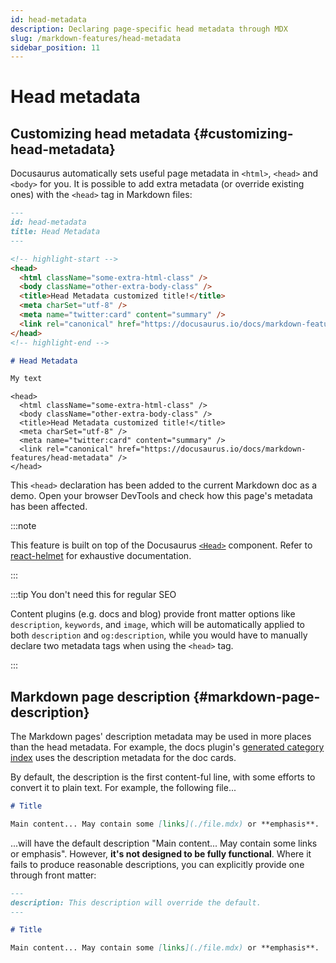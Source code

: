 ```yaml
---
id: head-metadata
description: Declaring page-specific head metadata through MDX
slug: /markdown-features/head-metadata
sidebar_position: 11
---
```


# Head metadata

## Customizing head metadata {#customizing-head-metadata}

Docusaurus automatically sets useful page metadata in `<html>`, `<head>` and `<body>` for you. It is possible to add extra metadata (or override existing ones) with the `<head>` tag in Markdown files:

```md title="markdown-features-head-metadata.mdx"
---
id: head-metadata
title: Head Metadata
---

<!-- highlight-start -->
<head>
  <html className="some-extra-html-class" />
  <body className="other-extra-body-class" />
  <title>Head Metadata customized title!</title>
  <meta charSet="utf-8" />
  <meta name="twitter:card" content="summary" />
  <link rel="canonical" href="https://docusaurus.io/docs/markdown-features/head-metadata" />
</head>
<!-- highlight-end -->

# Head Metadata

My text
```

```mdx-code-block
<head>
  <html className="some-extra-html-class" />
  <body className="other-extra-body-class" />
  <title>Head Metadata customized title!</title>
  <meta charSet="utf-8" />
  <meta name="twitter:card" content="summary" />
  <link rel="canonical" href="https://docusaurus.io/docs/markdown-features/head-metadata" />
</head>
```

This `<head>` declaration has been added to the current Markdown doc as a demo. Open your browser DevTools and check how this page's metadata has been affected.

:::note

This feature is built on top of the Docusaurus [`<Head>`](./../../docusaurus-core.mdx#head) component. Refer to [react-helmet](https://github.com/nfl/react-helmet) for exhaustive documentation.

:::

:::tip You don't need this for regular SEO

Content plugins (e.g. docs and blog) provide front matter options like `description`, `keywords`, and `image`, which will be automatically applied to both `description` and `og:description`, while you would have to manually declare two metadata tags when using the `<head>` tag.

:::

## Markdown page description {#markdown-page-description}

The Markdown pages' description metadata may be used in more places than the head metadata. For example, the docs plugin's [generated category index](../docs/sidebar/items.mdx#generated-index-page) uses the description metadata for the doc cards.

By default, the description is the first content-ful line, with some efforts to convert it to plain text. For example, the following file...

```md
# Title

Main content... May contain some [links](./file.mdx) or **emphasis**.
```

...will have the default description "Main content... May contain some links or emphasis". However, **it's not designed to be fully functional**. Where it fails to produce reasonable descriptions, you can explicitly provide one through front matter:

```md
---
description: This description will override the default.
---

# Title

Main content... May contain some [links](./file.mdx) or **emphasis**.
```
